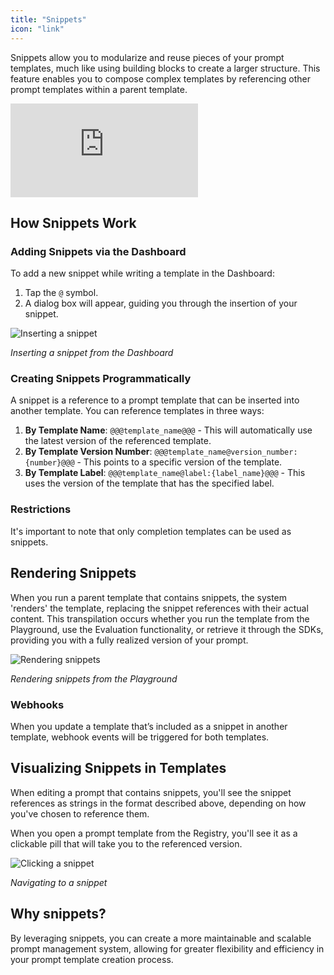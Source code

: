 ```yaml
---
title: "Snippets"
icon: "link"
---
```


Snippets allow you to modularize and reuse pieces of your prompt templates, much like using building blocks to create a larger structure. This feature enables you to compose complex templates by referencing other prompt templates within a parent template.  
  
<div style={{ position: 'relative', paddingBottom: '50.72916666666667%', height: 0 }}>
  <iframe 
    src="https://www.loom.com/embed/9ed20506d19e43f5812f22ccc5fd830e?sid=4fc7a099-e325-42b3-971a-2a1d82bfe7d7" 
    frameBorder="0" 
    allowFullScreen 
    style={{ position: 'absolute', top: 0, left: 0, width: '100%', height: '100%' }}
  ></iframe>
</div>

## How Snippets Work  
    
    
### Adding Snippets via the Dashboard
To add a new snippet while writing a template in the Dashboard:

1. Tap the `@` symbol.
2. A dialog box will appear, guiding you through the insertion of your snippet.

![Inserting a snippet](/images/snippet-modal.gif)

*Inserting a snippet from the Dashboard*

### Creating Snippets Programmatically

A snippet is a reference to a prompt template that can be inserted into another template. You can reference templates in three ways:

1. **By Template Name**: `@@@template_name@@@` - This will automatically use the latest version of the referenced template.
2. **By Template Version Number**: `@@@template_name@version_number:{number}@@@` - This points to a specific version of the template.
3. **By Template Label**: `@@@template_name@label:{label_name}@@@` - This uses the version of the template that has the specified label.


### Restrictions

It's important to note that only completion templates can be used as snippets.

## Rendering Snippets

When you run a parent template that contains snippets, the system 'renders' the template, replacing the snippet references with their actual content. This transpilation occurs whether you run the template from the Playground, use the Evaluation functionality, or retrieve it through the SDKs, providing you with a fully realized version of your prompt.

![Rendering snippets](/images/playground-snippets.gif)

*Rendering snippets from the Playground*

### Webhooks

When you update a template that’s included as a snippet in another template, webhook events will be triggered for both templates.

## Visualizing Snippets in Templates

When editing a prompt that contains snippets, you'll see the snippet references as strings in the format described above, depending on how you've chosen to reference them.

When you open a prompt template from the Registry, you'll see it as a clickable pill that will take you to the referenced version.

![Clicking a snippet](/images/snippet-pill.gif)

*Navigating to a snippet*

## Why snippets?

By leveraging snippets, you can create a more maintainable and scalable prompt management system, allowing for greater flexibility and efficiency in your prompt template creation process.